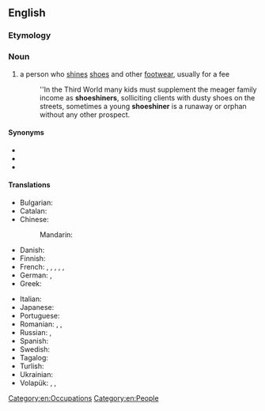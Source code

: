 ==English==

===Etymology===
{{compound|en|shoe|shiner}}

===Noun===
{{en-noun}}

# a person who [[shine]]s [[shoe]]s and other [[footwear]], usually for a fee
#: ''In the Third World many kids must supplement the meager family income as '''shoeshiners''', solliciting clients with dusty shoes on the streets, sometimes a young '''shoeshiner''' is a runaway or orphan without any other prospect.

====Synonyms====
* {{l|en|bootblack}}
* {{l|en|shoeblack}}
* {{l|en|shoeshine boy}}

====Translations====
{{trans-top|a person who shines shoes and other footwear, usually for a fee}}
* Bulgarian: {{t|bg|ваксаджия|sc=Cyrl}}
* Catalan: {{t|ca|enllustrador de sabates|m}}
* Chinese:
*: Mandarin: {{t|cmn|擦鞋工|tr=cāxiégōng|sc=Hani}}
* Danish: {{t+|da|skopudser|c}}
* Finnish: {{t+|fi|kengänkiillottaja}}
* French: {{t|fr|cireur de chaussures|m}}, {{t|fr|cireuse de chaussures|f}}, {{t|fr|cireur de bottes|m}}, {{t|fr|cireuse de bottes|f}}, {{t+|fr|cireur|m}}, {{t+|fr|cireuse|f}}
* German: {{t+|de|Schuhputzer|m}}, {{t|de|Schuhputzerin|f}}
* Greek: {{t+|el|λούστρος|m}}
{{trans-mid}}
* Italian: {{t+|it|lustrascarpe|m}}
* Japanese: {{t|ja|靴磨き|tr=くつみがき, kutsumigaki|sc=Jpan}}
* Portuguese: {{t+|pt|engraxate|m|f}}
* Romanian: {{t+|ro|lustragiu|m}}, {{t+|ro|văcsuitor|m}}, {{t|ro|văcsuitoare|f}}
* Russian: {{t|ru|чи́стильщик сапо́г|m}}, {{t|ru|чи́стильщик о́буви|m}}
* Spanish: {{t|es|lustrabotas}}
* Swedish: {{t+|sv|skoputsare|c}}
* Tagalog: {{t|tl|limpyabota}}
* Turlish: {{t+|tr|lostracı}}
* Ukrainian: {{t|uk|чисти́льник взуття}}
* Volapük: {{qualifier|♂♀}} {{t|vo|jukilekluinan}}, {{qualifier|♂}} {{t|vo|jukihilekluinan}}, {{qualifier|♀}} {{t|vo|jukijilekluinan}}
{{trans-bottom}}

[[Category:en:Occupations]]
[[Category:en:People]]